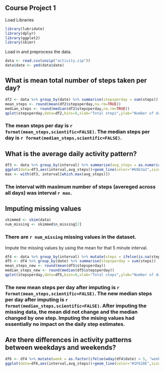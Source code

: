 Course Project 1
-------------------------------------------------------
Load Libraries
```r
library(lubridate)
library(dplyr)
library(ggplot2)
library(skimr)
```


Load in and preprocess the data.
```r
data <- read.csv(unzip("activity.zip"))
data$date <- ymd(data$date)
```


## What is mean total number of steps taken per day?  
```r

df2 <- data %>% group_by(date) %>% summarise(stepsperday = sum(steps))
mean_steps <- round(mean(df2$stepsperday,na.rm=TRUE))
median_steps <- round(median(df2$stepsperday,na.rm=TRUE))
qplot(stepsperday,data=df2,bins=9,xlab="Total steps",ylab="Number of days",na.rm=TRUE)
```

### The **mean** steps per day is `r format(mean_steps,scientific=FALSE)`. The **median** steps per day is `r format(median_steps,scientific=FALSE)`.



## What is the average daily activity pattern?
```r
df3 <- data %>% group_by(interval) %>% summarise(avg_steps = as.numeric(round(mean(steps,na.rm=TRUE))))
ggplot(data=df3,aes(interval,avg_steps))+geom_line(color="#69b3a2",size=1.5)+theme_classic()+ ggtitle("Average Daily Activity")+theme(plot.title = element_text(hjust = 0.5))
max <- with(df3, interval[which.max(avg_steps)])
```

### The interval with maximum number of steps (avereged across all days) was interval **`r max`**.



## Imputing missing values
```r
skimmed <- skim(data)
num_missing <- skimmed$n_missing[2]
```
### There are **`r num_missing`** missing values in the dataset.  

Impute the missing values by using the mean for that 5 minute interval.
```r
df4 <- data %>% group_by(interval) %>% mutate(steps = ifelse(is.na(steps), mean(steps, na.rm = TRUE), steps)) %>% ungroup() 
df5 <- df4 %>% group_by(date) %>% summarise(stepsperday = sum(steps))
mean_steps_new <- round(mean(df5$stepsperday))
median_steps_new <- round(median(df5$stepsperday))
qplot(stepsperday,data=df5,bins=9,xlab="Total steps",ylab="Number of days")
```

### The new **mean** steps per day after imputing is `r format(mean_steps,scientific=FALSE)`. The new **median** steps per day after imputing is `r format(median_steps,scientific=FALSE)`. After imputing the missing data, the mean did not change and the median changed by one step. Imputing the mising values had essentially no impact on the daily step estimates.



## Are there differences in activity patterns between weekdays and weekends?
```r
df6 <- df4 %>% mutate(week = as.factor(ifelse(wday(df4$date) > 5, "weekend", "weekday"))) %>% group_by(interval,week) %>% summarise(avg_steps = round(mean(steps)),.groups="keep")
ggplot(data=df6,aes(interval,avg_steps))+geom_line(color="#1F628E",size=1.5)+facet_grid(week~.)+ggtitle("Average Daily Activity")+theme(plot.title = element_text(hjust = 0.5))
```

